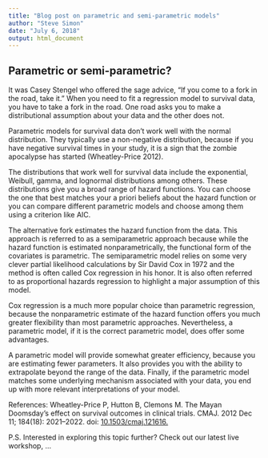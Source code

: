 ```yaml
---
title: "Blog post on parametric and semi-parametric models"
author: "Steve Simon"
date: "July 6, 2018"
output: html_document
---
```


## Parametric or semi-parametric?

It was Casey Stengel who offered the sage advice, "If you come to a fork in the road, take it." When you need to fit a regression model to survival data, you have to take a fork in the road. One road asks you to make a distributional assumption about your data and the other does not.

Parametric models for survival data don't work well with the normal distribution. They typically use a non-negative distribution, because if you have negative survival times in your study, it is a sign that the zombie apocalypse has started (Wheatley-Price 2012).

The distributions that work well for survival data include the exponential, Weibull, gamma, and lognormal distributions among others. These distributions give you a broad range of hazard functions. You can choose the one that best matches your a priori beliefs about the hazard function or you can compare different parametric models and choose among them using a criterion like AIC. 

The alternative fork estimates the hazard function from the data. This approach is referred to as a semiparametric approach because while the hazard function is estimated nonparametrically, the functional form of the covariates is parametric. The semiparametric model relies on some very clever partial likelihood calculations by Sir David Cox in 1972 and the method is often called Cox regression in his honor. It is also often referred to as proportional hazards regression to highlight a major assumption of this model.

Cox regression is a much more popular choice than parametric regression, because the nonparametric estimate of the hazard function offers you much greater flexibility than most parametric approaches. Nevertheless, a parametric model, if it is the correct parametric model, does offer some advantages.

A parametric model will provide somewhat greater efficiency, because you are estimating fewer parameters. It also provides you with the ability to extrapolate beyond the range of the data. Finally, if the parametric model matches some underlying mechanism associated with your data, you end up with more relevant interpretations of your model.

References: Wheatley-Price P, Hutton B, Clemons M. The Mayan Doomsday’s effect on survival outcomes in clinical trials. CMAJ. 2012 Dec 11; 184(18): 2021–2022.
doi: [10.1503/cmaj.121616.](http://www.cmaj.ca/content/184/18/2021)

P.S. Interested in exploring this topic further? Check out our latest live workshop, ...